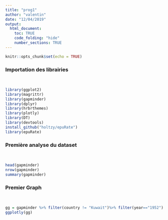 ```yaml
---
title: "prog1"
author: "valentin"
date: "12/04/2019"
output:
  html_document:
    toc: TRUE
    code_folding: "hide"
    number_sections: TRUE
---
```


```r
knitr::opts_chunk$set(echo = TRUE)
```


### Importation des librairies
<br>

```r
library(ggplot2)
library(magrittr)
library(gapminder)
library(dplyr)
library(hrbrthemes)
library(plotly)
library(DT)
library(devtools)
install_github("holtzy/epuRate")
library(epuRate)
```

### Première analyse du dataset
<br>

```r
head(gapminder)
nrow(gapminder)
summary(gapminder)
```

### Premier Graph
<br>

```r
gg = gapminder %>% filter(country != "Kuwait")%>% filter(year=="1952") %>% ggplot( aes(x=gdpPercap, y=lifeExp, color=continent, size = pop )) + geom_point() + theme_ft_rc()
ggplotly(gg)
```


